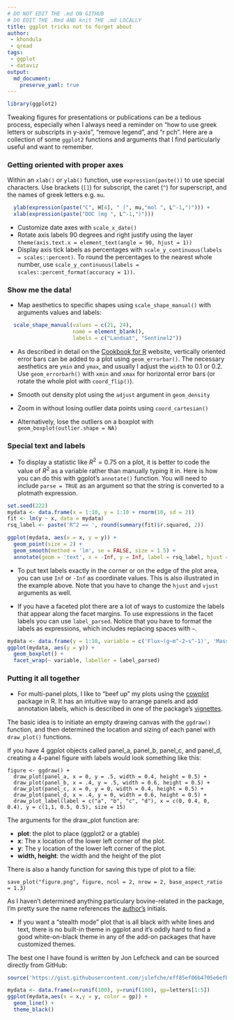 ```yaml
---
# DO NOT EDIT THE .md ON GITHUB
# DO EDIT THE .Rmd AND knit THE .md LOCALLY
title: ggplot tricks not to forget about
author: 
 - khondula
 - qread
tags:
 - ggplot
 - dataviz
output:
  md_document:
    preserve_yaml: true
---
```


```r
library(ggplot2)
```

Tweaking figures for presentations or publications can be a tedious process, especially when I always need a reminder on "how to use greek letters or subscripts in y-axis", "remove legend", and "r pch". Here are a collection of some `ggplot2` functions and arguments that I find particularly useful and want to remember. 

### Getting oriented with proper axes

Within an `xlab()` or `ylab()` function, use `expression(paste())` to use special characters. Use brackets (`[]`) for subscript, the caret (`^`) for superscript, and the names of greek letters e.g. `mu`. 

```r
  ylab(expression(paste("C", H[4], " (", mu,"mol ", L^-1,")"))) +
  xlab(expression(paste("DOC (mg ", L^-1,")")))
```

* Customize date axes with `scale_x_date()`
* Rotate axis labels 90 degrees and right justify using the layer `theme(axis.text.x = element_text(angle = 90, hjust = 1))`
* Display axis tick labels as percentages with `scale_y_continuous(labels = scales::percent)`. To round the percentages to the nearest whole number, use `scale_y_continuous(labels = scales::percent_format(accuracy = 1))`.

### Show me the data!

* Map aesthetics to specific shapes using `scale_shape_manual()` with arguments values and labels:

```r
  scale_shape_manual(values = c(21, 24), 
                     name = element_blank(),
                     labels = c("Landsat", "Sentinel2"))
```

* As described in detail on the [Cookbook for R](http://www.cookbook-r.com/Graphs/Plotting_means_and_error_bars_(ggplot2)/) website, vertically oriented error bars can be added to a plot using `geom_errorbar()`. The necessary aesthetics are `ymin` and `ymax`, and usually I adjust the `width` to 0.1 or 0.2. Use `geom_errorbarh()` with `xmin` and `xmax` for horizontal error bars (or rotate the whole plot with `coord_flip()`).

* Smooth out density plot using the `adjust` argument in `geom_density`

* Zoom in without losing outlier data points using `coord_cartesian()`

* Alternatively, lose the outliers on a boxplot with `geom_boxplot(outlier.shape = NA)`

### Special text and labels

* To display a statistic like $R^2 = 0.75$ on a plot, it is better to code the value of $R^2$ as a variable rather than manually typing it in. Here is how you can do this with ggplot's `annotate()` function. You will need to include `parse = TRUE` as an argument so that the string is converted to a plotmath expression.

```r
set.seed(222)
mydata <- data.frame(x = 1:10, y = 1:10 + rnorm(10, sd = 2))
fit <- lm(y ~ x, data = mydata)
rsq_label <- paste('R^2 == ', round(summary(fit)$r.squared, 2))

ggplot(mydata, aes(x = x, y = y)) +
  geom_point(size = 2) +
  geom_smooth(method = 'lm', se = FALSE, size = 1.5) +
  annotate(geom = 'text', x = -Inf, y = Inf, label = rsq_label, hjust = 0, vjust = 1, parse = TRUE)
```

* To put text labels exactly in the corner or on the edge of the plot area, you can use `Inf` or `-Inf` as coordinate values. This is also illustrated in the example above. Note that you have to change the `hjust` and `vjust` arguments as well. 

* If you have a faceted plot there are a lot of ways to customize the labels that appear along the facet margins. To use expressions in the facet labels you can use `label_parsed`. Notice that you have to format the labels as expressions, which includes replacing spaces with `~`.

```r
mydata <- data.frame(y = 1:10, variable = c('Flux~(g~m^-2~s^-1)', 'Mass~(g)'))
ggplot(mydata, aes(y = y)) + 
  geom_boxplot() +
  facet_wrap(~ variable, labeller = label_parsed)
```

### Putting it all together

* For multi-panel plots, I like to "beef up" my plots using the [cowplot](https://cran.r-project.org/web/packages/cowplot/index.html) package in R. It has an intuitive way to arrange panels and add annotation labels, which is described in one of the package's [vignettes](https://cran.r-project.org/web/packages/cowplot/vignettes/plot_grid.html). 

The basic idea is to initiate an empty drawing canvas with the `ggdraw()` function, and then determined the location and sizing of each panel with `draw_plot()` functions. 

If you have 4 ggplot objects called panel_a, panel_b, panel_c, and panel_d, creating a 4-panel figure with labels would look something like this:

```
figure <- ggdraw() +
  draw_plot(panel_a, x = 0, y = .5, width = 0.4, height = 0.5) +
  draw_plot(panel_b, x = .4, y = .5, width = 0.6, height = 0.5) +
  draw_plot(panel_c, x = 0, y = 0, width = 0.4, height = 0.5) +
  draw_plot(panel_d, x = .4, y = 0, width = 0.6, height = 0.5) +
  draw_plot_label(label = c("a", "b", "c", "d"), x = c(0, 0.4, 0, 0.4), y = c(1,1, 0.5, 0.5), size = 15)
```
The arguments for the draw_plot function are: 

* **plot**: the plot to place (ggplot2 or a gtable)
* **x**: The x location of the lower left corner of the plot.
* **y**: The y location of the lower left corner of the plot.
* **width, height**: the width and the height of the plot

There is also a handy function for saving this type of plot to a file: 

```
save_plot("figure.png", figure, ncol = 2, nrow = 2, base_aspect_ratio = 1.3)
```

As I haven't determined anything particulary bovine-related in the package, I'm pretty sure the name references the [author's](https://github.com/clauswilke) initials. 

* If you want a "stealth mode" plot that is all black with white lines and text, there is no built-in theme in ggplot and it's oddly hard to find a good white-on-black theme in any of the add-on packages that have customized themes.

The best one I have found is written by Jon Lefcheck and can be sourced directly from GitHub:

```r
source('https://gist.githubusercontent.com/jslefche/eff85ef06b4705e6efbc/raw/736d3dc9fe71863ea62964d9132fded5e3144ad7/theme_black.R')

mydata <- data.frame(x=runif(100), y=runif(100), gp=letters[1:5])
ggplot(mydata,aes(x = x,y = y, color = gp)) + 
  geom_line() + 
  theme_black()
```